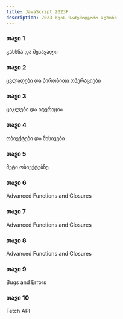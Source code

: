 ```yaml
---
title: JavaScript 2023F
description: 2023 წლის საშემოდგომო სეზონი
---
```


<div className="grid sm:grid-cols-1 gap-4 mt-6">

<Card href="/classes/javascript/2023f/week-1">

### თავი 1

გახსნა და შესავალი

</Card>

<Card href="/classes/javascript/2023f/week-2">

### თავი 2

ცვლადები და პირობითი ოპერაციები

</Card>

<Card href="/classes/javascript/2023f/week-3">

### თავი 3

ციკლები და იტერაცია

</Card>

<Card href="/classes/javascript/2023f/week-4">

### თავი 4

ობიექტები და მასივები

</Card>

<Card href="/classes/javascript/2023f/week-5">

### თავი 5

მეტი ობიექტებზე

</Card>

<Card href="/classes/javascript/2023f/week-6">

### თავი 6

Advanced Functions and Closures

</Card>

<Card href="/classes/javascript/2023f/week-7">

### თავი 7

Advanced Functions and Closures

</Card>

<Card href="/classes/javascript/2023f/week-8">

### თავი 8

Advanced Functions and Closures

</Card>

<Card href="/classes/javascript/2023f/week-9">

### თავი 9

Bugs and Errors

</Card>

<Card href="/classes/javascript/2023f/week-10">

### თავი 10

Fetch API

</Card>
</div>
